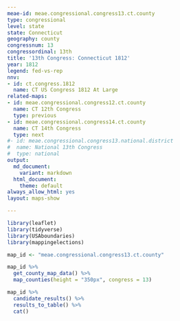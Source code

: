 ```yaml
---
meae-id: meae.congressional.congress13.ct.county
type: congressional
level: state
state: Connecticut
geography: county
congressnum: 13
congressordinal: 13th
title: '13th Congress: Connecticut 1812'
year: 1812
legend: fed-vs-rep
nnv:
- id: ct.congress.1812
  name: CT US Congress 1812 At Large
related-maps:
- id: meae.congressional.congress12.ct.county
  name: CT 12th Congress
  type: previous
- id: meae.congressional.congress14.ct.county
  name: CT 14th Congress
  type: next
#- id: meae.congressional.congress13.national.district
#  name: National 13th Congress
#  type: national
output:
  md_document:
    variant: markdown
  html_document:
    theme: default
always_allow_html: yes
layout: maps-show

---
```


```r
library(leaflet)
library(tidyverse)
library(USAboundaries)
library(mappingelections)

map_id <- "meae.congressional.congress13.ct.county"
```

<div class="map">

```r
map_id %>%
  get_county_map_data() %>%
  map_counties(height = "350px", congress = 13)
```

</div>

<div class="results-table">

```r
map_id %>%
  candidate_results() %>%
  results_to_table() %>%
  cat()
```

</div>
